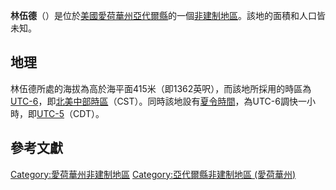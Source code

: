 {{noteTA
|G1=USState
|G2=地名
|G3=Unit
}}
{{Infobox settlement
|official_name            = 林伍德
|native_name = Linwood
|settlement_type          = [[非建制地區|非建制地區]]
|image_skyline            = 
|imagesize                = 
|image_map                = 
|mapsize                  = 
|pushpin_map              = USA Iowa
|pushpin_label            = 林伍德
|pushpin_label_position   = top
|pushpin_map_caption      = 林伍德在愛荷華州的位置
|subdivision_type         = [[世界政區索引|國家]]
|subdivision_type1        = [[美国州份|州份]]
|subdivision_type2        = [[愛荷華州行政区划|縣]]
|subdivision_name         = [[美国|美国]]
|subdivision_name1        = [[愛荷華州|愛荷華州]]
|subdivision_name2        = [[亞代爾縣_(愛荷華州)|亞代爾縣]]
|elevation_ft             = 1362
|elevation_m              = 415
|area_total_km2           = 
|area_total_sq_mi         = 
|area_land_km2            = 
|area_land_sq_mi          = 
|area_water_km2           = 
|area_water_sq_mi         = 
|population_as_of         = 2010
|population_footnotes     = 
|population_total         = 
|population_metro         = 
|population_density_km2   = auto
|population_density_sq_mi = auto
|timezone                 = [[北美中部时区|北美中部时区]]
|utc_offset               = -6
|coordinates              = {{coord|41|25|30|N|94|37|27|W|display=inline,title}}
| coor_pinpoint           = 
| coordinates_footnotes   = 
|timezone_DST             = CDT
|utc_offset_DST           = -5
|postal_code_type         = [[美國郵區編號|郵區編號]]
|postal_code              = 
|area_code                = {{link-en|电话区号641|Area code 641|641}}
|blank_name = [[地名信息系统|GNIS ID]]
|blank_info = 464244<ref name="GNIS">{{cite gnis|464244|Linwood}}</ref>
}}
'''林伍德'''（{{lang-en|Linwood}}）是位於[[美國|美國]][[愛荷華州|愛荷華州]][[亞代爾縣_(愛荷華州)|亞代爾縣]]的一個[[非建制地區|非建制地區]]。該地的面積和人口皆未知。

== 地理 ==
林伍德所處的海拔為高於海平面415米（即1362英呎），而該地所採用的時區為[[UTC-6|UTC-6]]，即[[北美中部時區|北美中部時區]]（CST）。同時該地設有[[夏令時間|夏令時間]]，為UTC-6調快一小時，即[[UTC-5|UTC-5]]（CDT）。

== 參考文獻 ==
{{reflist}}

{{亞代爾縣 (愛荷華州)}}

{{DEFAULTSORT:Linwood}}
[[Category:愛荷華州非建制地區|Category:愛荷華州非建制地區]]
[[Category:亞代爾縣非建制地區_(愛荷華州)|Category:亞代爾縣非建制地區 (愛荷華州)]]

{{Iowa-geo-stub}}